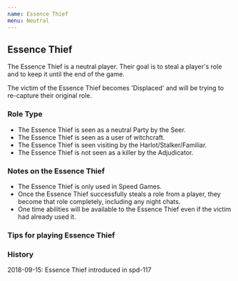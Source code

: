 ```yaml
---
name: Essence Thief
menu: Neutral
---
```


## Essence Thief

The Essence Thief is a neutral player. Their goal is to steal a player's
role and to keep it until the end of the game.

The victim of the Essence Thief becomes 'Displaced' and will be trying
to re-capture their original role.

### Role Type

  - The Essence Thief is seen as a neutral Party by the Seer.
  - The Essence Thief is seen as a user of witchcraft.
  - The Essence Thief is seen visiting by the Harlot/Stalker/Familiar.
  - The Essence Thief is not seen as a killer by the Adjudicator.

### Notes on the Essence Thief

  - The Essence Thief is only used in Speed Games.
  - Once the Essence Thief successfully steals a role from a player,
    they become that role completely, including any night chats.
  - One time abilities will be available to the Essence Thief even if
    the victim had already used it.

### Tips for playing Essence Thief

### History

2018-09-15: Essence Thief introduced in spd-117
